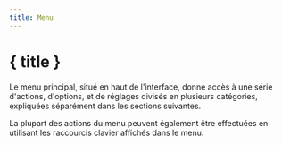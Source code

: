 ```yaml
---
title: Menu
---
```


<script lang="ts">
</script>

# { title }

Le menu principal, situé en haut de l'interface, donne accès à une série d'actions, d'options, et de réglages divisés en plusieurs catégories, expliquées séparément dans les sections suivantes.

<DocsNote>

La plupart des actions du menu peuvent également être effectuées en utilisant les raccourcis clavier affichés dans le menu.

</DocsNote>
